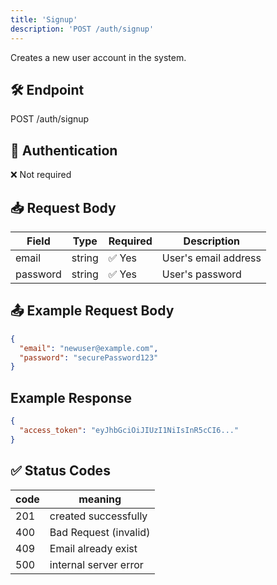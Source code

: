 ```yaml
---
title: 'Signup'
description: 'POST /auth/signup'
---
```


Creates a new user account in the system.

## 🛠️ Endpoint

POST /auth/signup


## 🔐 Authentication

❌ Not required

## 📥 Request Body

| Field    | Type   | Required | Description           |
|----------|--------|----------|-----------------------|
| email    | string | ✅ Yes   | User's email address  |
| password | string | ✅ Yes   | User's password       |

## 📤 Example Request Body

```json
{
  "email": "newuser@example.com",
  "password": "securePassword123"
}
```
## Example Response
```json
{
  "access_token": "eyJhbGciOiJIUzI1NiIsInR5cCI6..."
}
```
## ✅ Status Codes

| code | meaning               |
| ---- | --------------------- |
| 201  | created successfully              |
| 400  | Bad Request (invalid)|
| 409  | Email already exist |
| 500  | internal server error |
